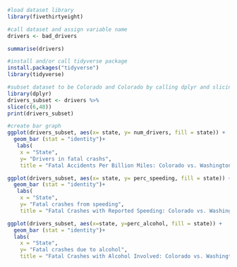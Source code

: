 ```r
#load dataset library
library(fivethirtyeight)
```

```r
#call dataset and assign variable name
drivers <- bad_drivers
```
```r
summarise(drivers)
```

```r
#install and/or call tidyverse package
install.packages("tidyverse")
library(tidyverse)
```

```r
#subset dataset to be Colorado and Colorado by calling dplyr and slicing the dataset
library(dplyr)
drivers_subset <- drivers %>%
slice(c(6,48))
print(drivers_subset)

```

```r
#create bar graph 
ggplot(drivers_subset, aes(x= state, y= num_drivers, fill = state)) +
  geom_bar (stat = "identity")+
   labs(
    x = "State",
    y= "Drivers in fatal crashs",
    title = "Fatal Accidents Per Billion Miles: Colorado vs. Washington")
```

```r
ggplot(drivers_subset, aes(x= state, y= perc_speeding, fill = state)) +
  geom_bar (stat = "identity")+
   labs(
    x = "State",
    y= "Fatal crashes from speeding",
    title = "Fatal Crashes with Reported Speeding: Colorado vs. Washington")
```

``` r
ggplot(drivers_subset, aes(x=state, y=perc_alcohol, fill = state)) +
  geom_bar (stat = "identity")+
  labs(
    x = "State",
    y= "Fatal crashes due to alcohol",
    title = "Fatal Crashes with Alcohol Involved: Colorado vs. Washington")
```
